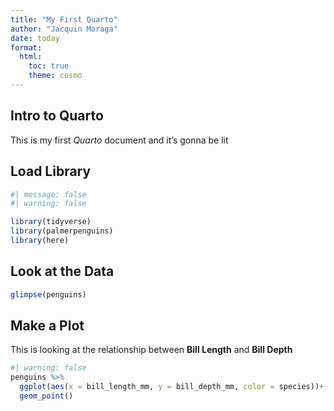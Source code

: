 ```yaml
---
title: "My First Quarto"
author: "Jacquin Moraga"
date: today
format: 
  html:
    toc: true
    theme: cosmo
---
```


## Intro to Quarto
This is my first *Quarto* document and it's gonna be lit

## Load Library
```r
#| message: false
#| warning: false

library(tidyverse)
library(palmerpenguins)
library(here)
```
## Look at the Data
```r
glimpse(penguins)
```
## Make a Plot
This is looking at the relationship between **Bill Length** and **Bill Depth**
```r
#| warning: false
penguins %>%
  ggplot(aes(x = bill_length_mm, y = bill_depth_mm, color = species))+
  geom_point()
```

